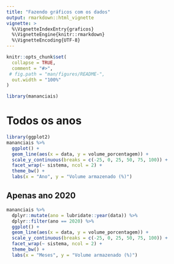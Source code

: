```yaml
---
title: "Fazendo gráficos com os dados"
output: rmarkdown::html_vignette
vignette: >
  %\VignetteIndexEntry{graficos}
  %\VignetteEngine{knitr::rmarkdown}
  %\VignetteEncoding{UTF-8}
---
```


```r
knitr::opts_chunk$set(
  collapse = TRUE,
  comment = "#>",
 # fig.path = "man/figures/README-",
  out.width = "100%"
)
```

```r
library(mananciais)
```



# Todos os anos

```r
library(ggplot2)
mananciais %>%
  ggplot() +
  geom_line(aes(x = data, y = volume_porcentagem)) +
  scale_y_continuous(breaks = c(-25, 0, 25, 50, 75, 100)) +
  facet_wrap(~ sistema, ncol = 2) +
  theme_bw() +
  labs(x = "Ano", y = "Volume armazenado (%)")
```


## Apenas ano 2020

```r
mananciais %>%
  dplyr::mutate(ano = lubridate::year(data)) %>%
  dplyr::filter(ano == 2020) %>%
  ggplot() +
  geom_line(aes(x = data, y = volume_porcentagem)) +
  scale_y_continuous(breaks = c(-25, 0, 25, 50, 75, 100)) +
  facet_wrap(~ sistema, ncol = 2) +
  theme_bw() +
  labs(x = "Meses", y = "Volume armazenado (%)")
```
